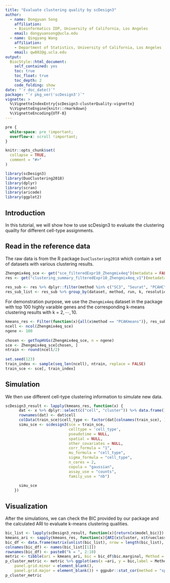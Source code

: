 ```yaml
---
title: "Evaluate clustering quality by scDesign3"
author: 
  - name: Dongyuan Song
    affiliation:
    - Bioinformatics IDP, University of California, Los Angeles
    email: dongyuansong@ucla.edu
  - name: Qingyang Wang
    affiliation:
    - Department of Statistics, University of California, Los Angeles
    email: qw802@g.ucla.edu
output: 
  BiocStyle::html_document:
    self_contained: yes
    toc: true
    toc_float: true
    toc_depth: 2
    code_folding: show
date: "`r doc_date()`"
package: "`r pkg_ver('scDesign3')`"
vignette: >
  %\VignetteIndexEntry{scDesign3-clusterQuality-vignette}
  %\VignetteEngine{knitr::rmarkdown}
  %\VignetteEncoding{UTF-8}
---
```


```css
pre {
  white-space: pre !important;
  overflow-x: scroll !important;
}
```


```r
knitr::opts_chunk$set(
  collapse = TRUE,
  comment = "#>"
)
```


```r
library(scDesign3)
library(DuoClustering2018)
library(dplyr)
library(scran)
library(aricode)
library(ggplot2)
```

## Introduction
In this tutorial, we will show how to use scDesign3 to evaluate the clustering quailty for different cell-type assignments.


## Read in the reference data
The raw data is from the R package `DuoClustering2018` which contain a set of datasets with various clustering results.
```r
Zhengmix4eq_sce <- get("sce_filteredExpr10_Zhengmix4eq")(metadata = FALSE)
res <- get("clustering_summary_filteredExpr10_Zhengmix4eq_v1")(metadata = FALSE)
  
res_sub <- res %>% dplyr::filter(method %in% c("SC3", "Seurat", "PCAHC", "PCAKmeans", "CIDR") & run == 1)
res_sub_list <- res_sub %>% group_by(dataset, method, run, k, resolution) %>% group_split()
```

For demonstration purpose, we use the `Zhengmix4eq` dataset in the package with top 100 highly varaible genes and the corresponding k-means clustering results with k = $2 ,\cdots, 10$.
```r
kmeans_res <- Filter(function(x){all(x$method == "PCAKmeans")}, res_sub_list)
ncell <- ncol(Zhengmix4eq_sce)
ngene <- 100
  
chosen <- getTopHVGs(Zhengmix4eq_sce, n = ngene)
sce <- Zhengmix4eq_sce[chosen, ]
ntrain <- round(ncell/2)
  
set.seed(123)
train_index <- sample(seq_len(ncell), ntrain, replace = FALSE)
train_sce <- sce[, train_index]
```

## Simulation
We then use different cell-type clustering information to simulate new data.
```r
scDesign3_result <- lapply(kmeans_res, function(x) {
      dat <- x %>% dplyr::select(c("cell", "cluster")) %>% data.frame()
      rownames(dat) <- dat$cell
      colData(train_sce)$cell_type <- factor(dat[colnames(train_sce), ]$cluster)
      simu_sce <- scdesign3(sce = train_sce, 
                            celltype = 'cell_type', 
                            pseudotime = NULL, 
                            spatial = NULL, 
                            other_covariates = NULL, 
                            corr_formula = "1", 
                            mu_formula = "cell_type", 
                            sigma_formula = "cell_type", 
                            n_cores = 2, 
                            copula = "gaussian", 
                            assay_use = "counts", 
                            family_use = "nb")
      
      simu_sce
    })
```

## Visualization
After the simulations, we can check the BIC provided by our package and the calculated ARI to evaluate k-means clustering qualities.
```r
bic_list <- lapply(scDesign3_result, function(x){return(x$model_bic)})
kmeans_ari <- sapply(kmeans_res, function(x){ARI(x$cluster, x$trueclass)})
bic_df <- data.frame(matrix(unlist(bic_list), nrow = length(bic_list), byrow = TRUE))
colnames(bic_df) <- names(bic_list[[1]])
rownames(bic_df) <- paste0("k = ", 2:10)
metric <- tibble(ari = kmeans_ari, bic = bic_df$bic.marginal, Method = paste0("k = ", 2:10))
p_cluster_metric <- metric %>% ggplot(aes(x =ari, y = bic,label = Method)) + geom_point() + theme_bw() + theme(aspect.ratio = 1,
    panel.grid.minor = element_blank(),
    panel.grid.major = element_blank()) + ggpubr::stat_cor(method = "spearman", cor.coef.name = "rho", label.x.npc = "left", label.y.npc = 0.5) + ylab("scDesign3 BIC") + xlab("ARI")
p_cluster_metric
```
